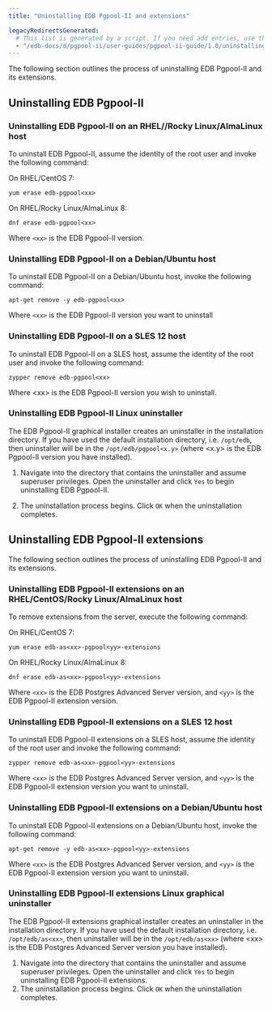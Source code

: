```yaml
---
title: "Uninstalling EDB Pgpool-II and extensions"

legacyRedirectsGenerated:
  # This list is generated by a script. If you need add entries, use the `legacyRedirects` key.
  - "/edb-docs/d/pgpool-ii/user-guides/pgpool-ii-guide/1.0/uninstalling_pgpool-II.html"
---
```


The following section outlines the process of uninstalling EDB Pgpool-II and its extensions.

## Uninstalling EDB Pgpool-II

### Uninstalling EDB Pgpool-II on an RHEL//Rocky Linux/AlmaLinux host

To uninstall EDB Pgpool-II, assume the identity of the root user and invoke the following command:

On RHEL/CentOS 7:

```text
yum erase edb-pgpool<xx>
```

On RHEL/Rocky Linux/AlmaLinux 8:

```text
dnf erase edb-pgpool<xx>
```

Where `<xx>` is the EDB Pgpool-II version.

### Uninstalling EDB Pgpool-II on a Debian/Ubuntu host

To uninstall EDB Pgpool-II on a Debian/Ubuntu host, invoke the following command:

```text
apt-get remove -y edb-pgpool<xx>
```

Where `<xx>` is the EDB Pgpool-II version you want to uninstall

### Uninstalling EDB Pgpool-II on a SLES 12 host

To uninstall EDB Pgpool-II on a SLES host, assume the identity of the root user and invoke the following command:

```text
zypper remove edb-pgpool<xx>
```

Where &lt;xx> is the EDB Pgpool-II version you wish to uninstall.

### Uninstalling EDB Pgpool-II Linux uninstaller

The EDB Pgpool-II graphical installer creates an uninstaller in the installation directory. If you have used the default installation directory, i.e. `/opt/edb`, then uninstaller will be in the `/opt/edb/pgpool<x.y>` (where &lt;x.y> is the EDB Pgpool-II version you have installed).

1.  Navigate into the directory that contains the uninstaller and assume superuser privileges. Open the uninstaller and click `Yes` to begin uninstalling EDB Pgpool-II.

2.  The uninstallation process begins. Click `OK` when the uninstallation completes.

## Uninstalling EDB Pgpool-II extensions

The following section outlines the process of uninstalling EDB Pgpool-II and its extensions.

### Uninstalling EDB Pgpool-II extensions on an RHEL/CentOS/Rocky Linux/AlmaLinux host

To remove extensions from the server, execute the following command:

On RHEL/CentOS 7:

```text
yum erase edb-as<xx>-pgpool<yy>-extensions
```

On RHEL/Rocky Linux/AlmaLinux 8:

```text
dnf erase edb-as<xx>-pgpool<yy>-extensions
```

Where `<xx>` is the EDB Postgres Advanced Server version, and `<yy>` is the EDB Pgpool-II extension version.

### Uninstalling EDB Pgpool-II extensions on a SLES 12 host

To uninstall EDB Pgpool-II extensions on a SLES host, assume the identity of the root user and invoke the following command:

```text
zypper remove edb-as<xx>-pgpool<yy>-extensions
```

Where `<xx>` is the EDB Postgres Advanced Server version, and `<yy>` is the EDB Pgpool-II extension version you want to uninstall.

### Uninstalling EDB Pgpool-II extensions on a Debian/Ubuntu host

To uninstall EDB Pgpool-II extensions on a Debian/Ubuntu host, invoke the following command:

```text
apt-get remove -y edb-as<xx>-pgpool<yy>-extensions
```

Where `<xx>` is the EDB Postgres Advanced Server version, and `<yy>` is the EDB Pgpool-II extension version you want to uninstall.

### Uninstalling EDB Pgpool-II extensions Linux graphical uninstaller

The EDB Pgpool-II extensions graphical installer creates an uninstaller in the installation directory. If you have used the default installation directory, i.e. `/opt/edb/as<xx>`, then uninstaller will be in the `/opt/edb/as<xx>` (where &lt;xx> is the EDB Postgres Advanced Server version you have installed).

1.  Navigate into the directory that contains the uninstaller and assume superuser privileges. Open the uninstaller and click `Yes` to begin uninstalling EDB Pgpool-II extensions.
2.  The uninstallation process begins. Click `OK` when the uninstallation completes.
